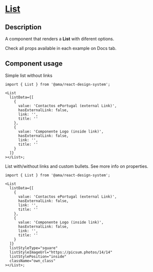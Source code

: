 
<Meta title="Components/List/List Docs" />

<h1 className="mb-32">
  <u>List</u>
</h1>

<h2> Description </h2>
<p className="fs-16">
  A component that renders a <b>List</b> with diferent options.
</p>
<p className="fs-16">Check all props available in each example on Docs tab.</p>

<h2>Component usage </h2>

<label>Simple list without links </label>

```tsx
import { List } from '@ama/react-design-system';

<List
  listData={[
    {
      value: 'Contactos ePortugal (external Link)',
      hasExternalLink: false,
      link: '',
      title: ''
    },
    {
      value: 'Componente Logo (inside link)',
      hasExternalLink: false,
      link: '',
      title: ''
    }
  ]}
></List>;
```

<label>List with/without links and custom bullets. See more info on properties. </label>

```tsx
import { List } from '@ama/react-design-system';

<List
  listData={[
    {
      value: 'Contactos ePortugal (external Link)',
      hasExternalLink: false,
      link: '',
      title: ''
    },
    {
      value: 'Componente Logo (inside link)',
      hasExternalLink: false,
      link: '',
      title: ''
    }
  ]}
  listStyleType="square"
  listStyleImageUrl="https://picsum.photos/14/14"
  listStylePosition="inside"
  className="own_class"
></List>;
```
